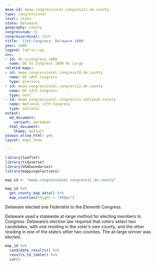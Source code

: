 ```yaml
---
meae-id: meae.congressional.congress11.de.county
type: congressional
level: state
state: Delaware
geography: county
congressnum: 11
congressordinal: 11th
title: '11th Congress: Delaware 1808'
year: 1808
legend: fed-vs-rep
nnv:
- id: de.uscongress.1808
  name: DE US Congress 1808 At Large
related-maps:
- id: meae.congressional.congress10.de.county
  name: DE 10th Congress
  type: previous
- id: meae.congressional.congress12.de.county
  name: DE 12th Congress
  type: next
- id: meae.congressional.congress11.national.county
  name: National 11th Congress
  type: national
output:
  md_document:
    variant: markdown
  html_document:
    theme: default
always_allow_html: yes
layout: maps-show

---
```


```r
library(leaflet)
library(tidyverse)
library(USAboundaries)
library(mappingelections)

map_id <- "meae.congressional.congress11.de.county"
```

<div class="map">

```r
map_id %>%
  get_county_map_data() %>%
  map_counties(height = "450px")
```

</div>

Delaware elected one Federalist to the Eleventh Congress.

Delaware used a statewide at-large method for electing members to Congress. Delaware’s election law required that voters select two candidates, with one residing in the voter’s own county, and the other residing in one of the state's other two counties. The at-large winner was elected.

<div class="results-table">

```r
map_id %>%
  candidate_results() %>%
  results_to_table() %>%
  cat()
```

</div>
